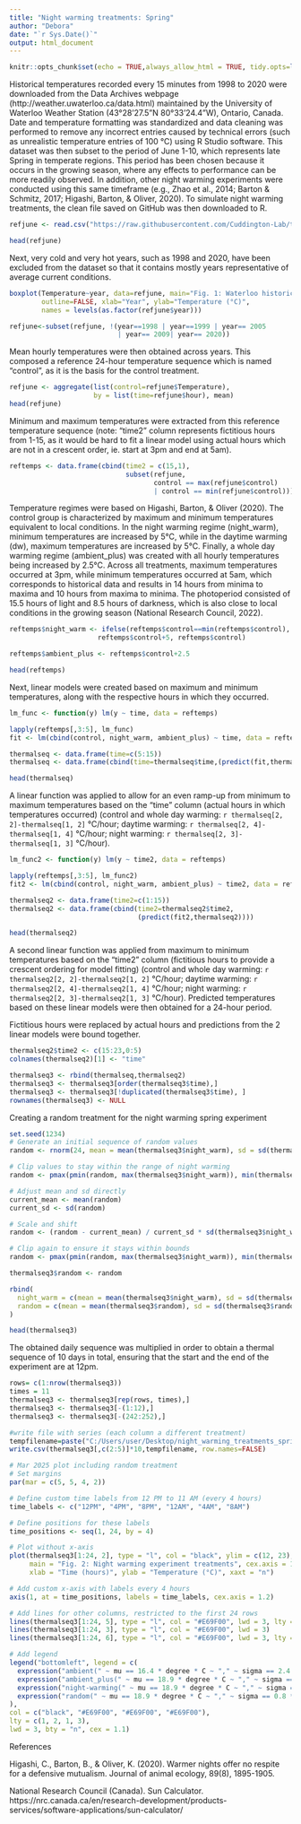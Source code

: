 ---
title: "Night warming treatments: Spring"
author: "Debora"
date: "`r Sys.Date()`"
output: html_document
---

```{r setup, include=FALSE}
knitr::opts_chunk$set(echo = TRUE,always_allow_html = TRUE, tidy.opts=list(width.cutoff=60), tidy=TRUE)
```

Historical temperatures recorded every 15 minutes from 1998 to 2020 were downloaded from the Data Archives webpage (http://weather.uwaterloo.ca/data.html) maintained by the University of Waterloo Weather Station (43°28'27.5"N 80°33'24.4"W), Ontario, Canada. Date and temperature formatting was standardized and data cleaning was performed to remove any incorrect entries caused by technical errors (such as unrealistic temperature entries of 100 °C) using R Studio software. This dataset was then subset to the period of June 1-10, which represents late Spring in temperate regions. This period has been chosen because it occurs in the growing season, where any effects to performance can be more readily observed. In addition, other night warming experiments were conducted using this same timeframe (e.g., Zhao et al., 2014; Barton & Schmitz, 2017; Higashi, Barton, & Oliver, 2020). To simulate night warming treatments, the clean file saved on GitHub was then downloaded to R.
```{r}
refjune <- read.csv("https://raw.githubusercontent.com/Cuddington-Lab/thermal-experiments/main/historical_temps_analyses/historical_temperatures_uwaterloo_june_1_10.csv", header=TRUE, stringsAsFactors = TRUE)

head(refjune)
```

Next, very cold and very hot years, such as 1998 and 2020, have been excluded from the dataset so that it contains mostly years representative of average current conditions.
```{r}
boxplot(Temperature~year, data=refjune, main="Fig. 1: Waterloo historical temperatures: June 1-10", 
        outline=FALSE, xlab="Year", ylab="Temperature (°C)", 
        names = levels(as.factor(refjune$year)))

refjune<-subset(refjune, !(year==1998 | year==1999 | year== 2005
                           | year== 2009| year== 2020))
```

Mean hourly temperatures were then obtained across years. This composed a reference 24-hour temperature sequence which is named "control", as it is the basis for the control treatment.
```{r}
refjune <- aggregate(list(control=refjune$Temperature), 
                     by = list(time=refjune$hour), mean)
head(refjune)
```

Minimum and maximum temperatures were extracted from this reference temperature sequence (note: "time2" column represents fictitious hours from 1-15, as it would be hard to fit a linear model using actual hours which are not in a crescent order, ie. start at 3pm and end at 5am). 
```{r}
reftemps <- data.frame(cbind(time2 = c(15,1), 
                             subset(refjune, 
                                    control == max(refjune$control)
                                    | control == min(refjune$control))))
```

Temperature regimes were based on Higashi, Barton, & Oliver (2020). The control group is characterized by maximum and minimum temperatures equivalent to local conditions. In the night warming regime (night_warm), minimum temperatures are increased by 5°C, while in the daytime warming (dw), maximum temperatures are increased by 5°C. Finally, a whole day warming regime (ambient_plus) was created with all hourly temperatures being increased by 2.5°C. Across all treatments, maximum temperatures occurred at 3pm, while minimum temperatures occurred at 5am, which corresponds to historical data and results in 14 hours from minima to maxima and 10 hours from maxima to minima. The photoperiod consisted of 15.5 hours of light and 8.5 hours of darkness, which is also close to local conditions in the growing season (National Research Council, 2022).
```{r}
reftemps$night_warm <- ifelse(reftemps$control==min(reftemps$control), 
                      reftemps$control+5, reftemps$control)

reftemps$ambient_plus <- reftemps$control+2.5

head(reftemps)
```

Next, linear models were created based on maximum and minimum temperatures, along with the respective hours in which they occurred.
```{r}
lm_func <- function(y) lm(y ~ time, data = reftemps)

lapply(reftemps[,3:5], lm_func)
fit <- lm(cbind(control, night_warm, ambient_plus) ~ time, data = reftemps)

thermalseq <- data.frame(time=c(5:15))
thermalseq <- data.frame(cbind(time=thermalseq$time,(predict(fit,thermalseq))))

head(thermalseq)
```
A linear function was applied to allow for an even ramp-up from minimum to maximum temperatures based on the "time" column (actual hours in which temperatures occurred) (control and whole day warming: `r thermalseq[2, 2]-thermalseq[1, 2]` °C/hour; daytime warming: `r thermalseq[2, 4]-thermalseq[1, 4]` °C/hour; night warming: `r thermalseq[2, 3]-thermalseq[1, 3]` °C/hour).
```{r}
lm_func2 <- function(y) lm(y ~ time2, data = reftemps)

lapply(reftemps[,3:5], lm_func2)
fit2 <- lm(cbind(control, night_warm, ambient_plus) ~ time2, data = reftemps)

thermalseq2 <- data.frame(time2=c(1:15))
thermalseq2 <- data.frame(cbind(time2=thermalseq2$time2,
                                (predict(fit2,thermalseq2))))

head(thermalseq2)
```
A second linear function was applied from maximum to minimum temperatures based on the "time2" column (fictitious hours to provide a crescent ordering for model fitting) (control and whole day warming: `r thermalseq2[2, 2]-thermalseq2[1, 2]` °C/hour; daytime warming: `r thermalseq2[2, 4]-thermalseq2[1, 4]` °C/hour; night warming: `r thermalseq2[2, 3]-thermalseq2[1, 3]` °C/hour). Predicted temperatures based on these linear models were then obtained for a 24-hour period.

Fictitious hours were replaced by actual hours and predictions from the 2 linear models were bound together.
```{r}
thermalseq2$time2 <- c(15:23,0:5)
colnames(thermalseq2)[1] <- "time"

thermalseq3 <- rbind(thermalseq,thermalseq2)
thermalseq3 <- thermalseq3[order(thermalseq3$time),]
thermalseq3 <- thermalseq3[!duplicated(thermalseq3$time), ]
rownames(thermalseq3) <- NULL
```

Creating a random treatment for the night warming spring experiment
```{r}
set.seed(1234)  
# Generate an initial sequence of random values
random <- rnorm(24, mean = mean(thermalseq3$night_warm), sd = sd(thermalseq3$night_warm))

# Clip values to stay within the range of night warming
random <- pmax(pmin(random, max(thermalseq3$night_warm)), min(thermalseq3$night_warm))

# Adjust mean and sd directly
current_mean <- mean(random)
current_sd <- sd(random)

# Scale and shift
random <- (random - current_mean) / current_sd * sd(thermalseq3$night_warm) + mean(thermalseq3$night_warm)

# Clip again to ensure it stays within bounds
random <- pmax(pmin(random, max(thermalseq3$night_warm)), min(thermalseq3$night_warm))

thermalseq3$random <- random

rbind(
  night_warm = c(mean = mean(thermalseq3$night_warm), sd = sd(thermalseq3$night_warm), min = min(thermalseq3$night_warm), max = max(thermalseq3$night_warm)),
  random = c(mean = mean(thermalseq3$random), sd = sd(thermalseq3$random), min = min(thermalseq3$random), max = max(thermalseq3$random))
)

head(thermalseq3)
```

The obtained daily sequence was multiplied in order to obtain a thermal sequence of 10 days in total, ensuring that the start and the end of the experiment are at 12pm. 
```{r}
rows= c(1:nrow(thermalseq3))
times = 11
thermalseq3 <- thermalseq3[rep(rows, times),]
thermalseq3 <- thermalseq3[-(1:12),]
thermalseq3 <- thermalseq3[-(242:252),]
```


```{r}
#write file with series (each column a different treatment)
tempfilename=paste("C:/Users/user/Desktop/night_warming_treatments_spring.csv")
write.csv(thermalseq3[,c(2:5)]*10,tempfilename, row.names=FALSE)
```


```{r}
# Mar 2025 plot including random treatment
# Set margins
par(mar = c(5, 5, 4, 2))

# Define custom time labels from 12 PM to 11 AM (every 4 hours)
time_labels <- c("12PM", "4PM", "8PM", "12AM", "4AM", "8AM")

# Define positions for these labels
time_positions <- seq(1, 24, by = 4)

# Plot without x-axis
plot(thermalseq3[1:24, 2], type = "l", col = "black", ylim = c(12, 23), lwd = 2,
     main = "Fig. 2: Night warming experiment treatments", cex.axis = 1.5, cex.lab = 1.8,
     xlab = "Time (hours)", ylab = "Temperature (°C)", xaxt = "n")

# Add custom x-axis with labels every 4 hours
axis(1, at = time_positions, labels = time_labels, cex.axis = 1.2)

# Add lines for other columns, restricted to the first 24 rows
lines(thermalseq3[1:24, 5], type = "l", col = "#E69F00", lwd = 3, lty = 2)
lines(thermalseq3[1:24, 3], type = "l", col = "#E69F00", lwd = 3)
lines(thermalseq3[1:24, 6], type = "l", col = "#E69F00", lwd = 3, lty = "dotted")

# Add legend
legend("bottomleft", legend = c(
  expression("ambient(" ~ mu == 16.4 * degree * C ~ "," ~ sigma == 2.4 * degree * C ~ ")"),
  expression("ambient_plus(" ~ mu == 18.9 * degree * C ~ "," ~ sigma == 2.4 * degree * C ~ ")"),
  expression("night-warming(" ~ mu == 18.9 * degree * C ~ "," ~ sigma == 0.9 * degree * C ~ ")"),
  expression("random(" ~ mu == 18.9 * degree * C ~ "," ~ sigma == 0.8 * degree * C ~ ")")
), 
col = c("black", "#E69F00", "#E69F00", "#E69F00"), 
lty = c(1, 2, 1, 3),  
lwd = 3, bty = "n", cex = 1.1)

```


References

Higashi, C., Barton, B., & Oliver, K. (2020). Warmer nights offer no respite for a defensive mutualism. Journal of animal ecology, 89(8), 1895-1905. 

National Research Council (Canada). Sun Calculator. https://nrc.canada.ca/en/research-development/products-services/software-applications/sun-calculator/